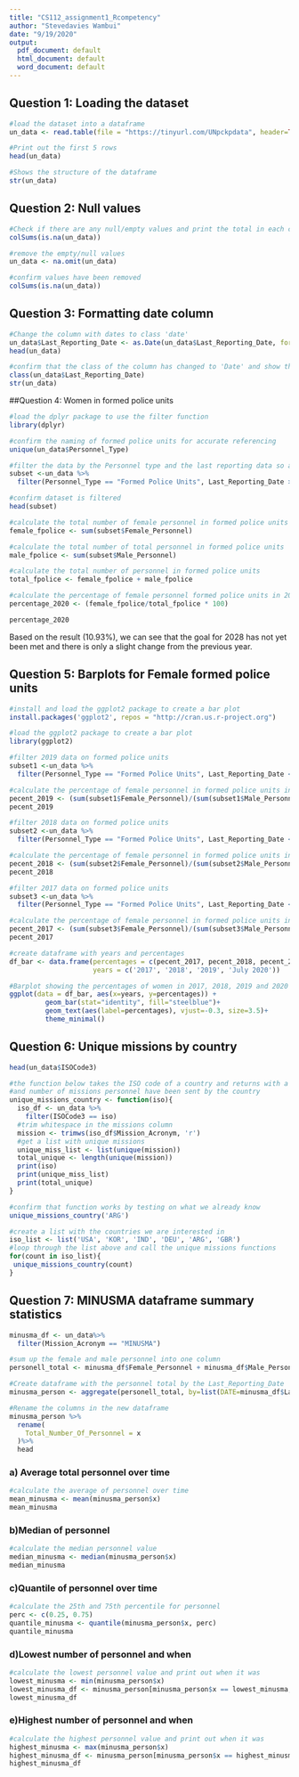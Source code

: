 ---
title: "CS112_assignment1_Rcompetency"
author: "Stevedavies Wambui"
date: "9/19/2020"
output:
  pdf_document: default
  html_document: default
  word_document: default
---
## Question 1: Loading the dataset
```{r}
#load the dataset into a dataframe
un_data <- read.table(file = "https://tinyurl.com/UNpckpdata", header=TRUE, sep = ',', fill=TRUE, quote="")

```



```{r}
#Print out the first 5 rows
head(un_data)
```


```{r}
#Shows the structure of the dataframe
str(un_data)

```

## Question 2: Null values

```{r}
#Check if there are any null/empty values and print the total in each column
colSums(is.na(un_data))
```


```{r}
#remove the empty/null values
un_data <- na.omit(un_data)

#confirm values have been removed
colSums(is.na(un_data))

```


## Question 3: Formatting date column


```{r}
#Change the column with dates to class 'date'
un_data$Last_Reporting_Date <- as.Date(un_data$Last_Reporting_Date, format = "%d/%m/%Y")
head(un_data)

#confirm that the class of the column has changed to 'Date' and show the structure of the dataframe
class(un_data$Last_Reporting_Date)
str(un_data)
```
##Question 4: Women in formed police units

```{r echo=TRUE, results='hide'}
#load the dplyr package to use the filter function
library(dplyr)
```


```{r}
#confirm the naming of formed police units for accurate referencing
unique(un_data$Personnel_Type)

#filter the data by the Personnel type and the last reporting data so as to calculate the percentage
subset <-un_data %>%
  filter(Personnel_Type == "Formed Police Units", Last_Reporting_Date >= "2020-07-1")

#confirm dataset is filtered
head(subset)

#calculate the total number of female personnel in formed police units
female_fpolice <- sum(subset$Female_Personnel)

#calculate the total number of total personnel in formed police units
male_fpolice <- sum(subset$Male_Personnel)

#calculate the total number of personnel in formed police units
total_fpolice <- female_fpolice + male_fpolice

#calculate the percentage of female personnel formed police units in 2020 
percentage_2020 <- (female_fpolice/total_fpolice * 100)

percentage_2020

```
Based on the result (10.93%), we can see that the goal for 2028 has not yet been met and there is only a slight change from the previous year.

## Question 5: Barplots for Female formed police units

```{r include=FALSE}
#install and load the ggplot2 package to create a bar plot
install.packages('ggplot2', repos = "http://cran.us.r-project.org")
```


```{r echo=TRUE, results='hide'}
#load the ggplot2 package to create a bar plot
library(ggplot2)
```


```{r}
#filter 2019 data on formed police units
subset1 <-un_data %>%
  filter(Personnel_Type == "Formed Police Units", Last_Reporting_Date <= "2019-12-31" & Last_Reporting_Date > "2018-12-31")

#calculate the percentage of female personnel in formed police units in 2019
pecent_2019 <- (sum(subset1$Female_Personnel)/(sum(subset1$Male_Personnel) + sum(subset1$Female_Personnel))) * 100
pecent_2019

#filter 2018 data on formed police units
subset2 <-un_data %>%
  filter(Personnel_Type == "Formed Police Units", Last_Reporting_Date <= "2018-12-31" & Last_Reporting_Date > "2017-12-31")

#calculate the percentage of female personnel in formed police units in 2018
pecent_2018 <- (sum(subset2$Female_Personnel)/(sum(subset2$Male_Personnel) + sum(subset2$Female_Personnel))) * 100
pecent_2018

#filter 2017 data on formed police units
subset3 <-un_data %>%
  filter(Personnel_Type == "Formed Police Units", Last_Reporting_Date <= "2017-12-31" & Last_Reporting_Date > "2016-12-31")

#calculate the percentage of female personnel in formed police units in 2018
pecent_2017 <- (sum(subset3$Female_Personnel)/(sum(subset3$Male_Personnel) + sum(subset3$Female_Personnel))) * 100
pecent_2017

#create dataframe with years and percentages
df_bar <- data.frame(percentages = c(pecent_2017, pecent_2018, pecent_2019, percentage_2020), 
                     years = c('2017', '2018', '2019', 'July 2020'))

#Barplot showing the percentages of women in 2017, 2018, 2019 and 2020
ggplot(data = df_bar, aes(x=years, y=percentages)) +
         geom_bar(stat="identity", fill="steelblue")+
         geom_text(aes(label=percentages), vjust=-0.3, size=3.5)+
         theme_minimal()
```
## Question 6: Unique missions by country

```{r include=FALSE}
head(un_data$ISOCode3)
```


```{r}
#the function below takes the ISO code of a country and returns with a list of unique missions
#and number of missions personnel have been sent by the country
unique_missions_country <- function(iso){
  iso_df <- un_data %>%
    filter(ISOCode3 == iso)
  #trim whitespace in the missions column
  mission <- trimws(iso_df$Mission_Acronym, 'r')
  #get a list with unique missions
  unique_miss_list <- list(unique(mission))
  total_unique <- length(unique(mission))
  print(iso)
  print(unique_miss_list)
  print(total_unique)
}

#confirm that function works by testing on what we already know
unique_missions_country('ARG')

#create a list with the countries we are interested in
iso_list <- list('USA', 'KOR', 'IND', 'DEU', 'ARG', 'GBR')
#loop through the list above and call the unique missions functions
for(count in iso_list){
 unique_missions_country(count)
}

```

## Question 7: MINUSMA dataframe summary statistics
```{r}
minusma_df <- un_data%>%
  filter(Mission_Acronym == "MINUSMA")

#sum up the female and male personnel into one column
personell_total <- minusma_df$Female_Personnel + minusma_df$Male_Personnel

#Create dataframe with the personnel total by the Last_Reporting_Date
minusma_person <- aggregate(personell_total, by=list(DATE=minusma_df$Last_Reporting_Date), FUN=sum)

#Rename the columns in the new dataframe
minusma_person %>%
  rename(
    Total_Number_Of_Personnel = x
  )%>%
  head
```

### a) Average total personnel over time
```{r}
#calculate the average of personnel over time
mean_minusma <- mean(minusma_person$x)
mean_minusma
```

### b)Median of personnel 
```{r}
#calculate the median personnel value
median_minusma <- median(minusma_person$x)
median_minusma
```

### c)Quantile of personnel over time
```{r}
#calculate the 25th and 75th percentile for personnel
perc <- c(0.25, 0.75)
quantile_minusma <- quantile(minusma_person$x, perc)
quantile_minusma
```

### d)Lowest number of personnel and when
```{r}
#calculate the lowest personnel value and print out when it was
lowest_minusma <- min(minusma_person$x)
lowest_minusma_df <- minusma_person[minusma_person$x == lowest_minusma, c('DATE', 'x')]
lowest_minusma_df
```

### e)Highest number of personnel and when
```{r}
#calculate the highest personnel value and print out when it was
highest_minusma <- max(minusma_person$x)
highest_minusma_df <- minusma_person[minusma_person$x == highest_minusma, c('DATE', 'x')]
highest_minusma_df

```

